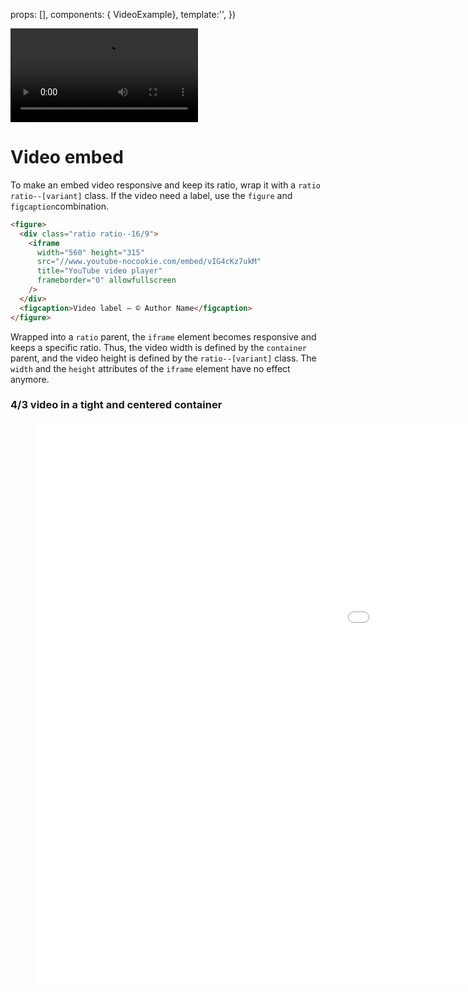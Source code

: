 
<Meta
  title="Components/Video"
  component={VideoExample}
/>

  props: [],
  components: { VideoExample},
  template:'<VideoExample/>',
})


<Canvas>
  <video controls
       src={videoFile}>
    <track default
           kind="captions"
           srclang="en"
           src={vttFile}
           />
</video>
</Canvas>

# Video embed

To make an embed video responsive and keep its ratio, wrap it with a `ratio ratio--[variant]` class.
If the video need a label, use the `figure` and `figcaption`combination.

```html
<figure>
  <div class="ratio ratio--16/9">
    <iframe
      width="560" height="315"
      src="//www.youtube-nocookie.com/embed/vIG4cKz7ukM"
      title="YouTube video player"
      frameborder="0" allowfullscreen
    />
  </div>
  <figcaption>Video label — © Author Name</figcaption>
</figure>
```

Wrapped into a `ratio` parent, the `iframe` element becomes responsive and keeps a specific ratio. Thus, the video width is defined by the `container` parent, and the video height is defined by the `ratio--[variant]` class. The `width` and the `height` attributes of the `iframe` element have no effect anymore.

<Canvas>
  <div class="container container--grid gap--responsive">
    <div class="container__center--xs">
      <h3 class="h3">4/3 video in a tight and centered container</h3>
      <figure>
        <div class="ratio ratio--4/3">
          <iframe
            width="1600" height="900"
            src="//www.youtube-nocookie.com/embed/vIG4cKz7ukM"
            title="YouTube video player"
            frameborder="0" allowfullscreen
          />
        </div>
        <figcaption>Geoinformation - Alles findet irgendwo statt — © Swiss Geoportal</figcaption>
      </figure>
    </div>
    <div class="container__center--md">
      <h3 class="h3">16/9 video in a medium and centered container</h3>
      <figure>
        <div class="ratio ratio--16/9">
          <iframe
            width="560" height="315"
            src="//www.youtube-nocookie.com/embed/vIG4cKz7ukM"
            title="YouTube video player"
            frameborder="0" allowfullscreen
          />
        </div>
        <figcaption>Geoinformation - Alles findet irgendwo statt — © Swiss Geoportal</figcaption>
      </figure>
    </div>
  </div>
</Canvas>

# Video cues

<Canvas>
  <Story
    name="Example"
  >
    {Template.bind({})}
  </Story>
</Canvas>
